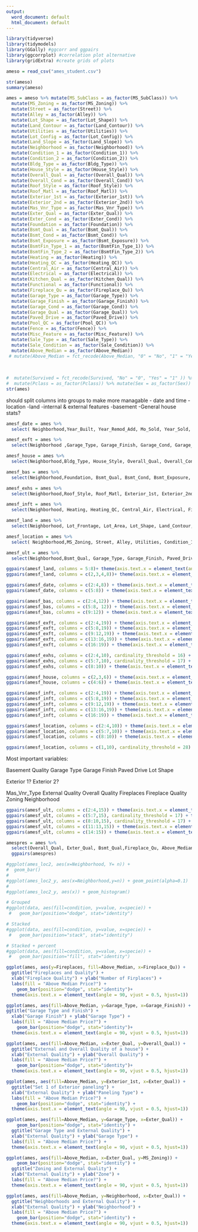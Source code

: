 ---
output:
  word_document: default
  html_document: default
---





```{r}
library(tidyverse)
library(tidymodels)
library(GGally) #ggcorr and ggpairs
library(ggcorrplot) #correlation plot alternative
library(gridExtra) #create grids of plots
```

```{r}
ameso = read_csv("ames_student.csv")
```

```{r}
str(ameso)
summary(ameso)
```

```{r}
ames = ameso %>% mutate(MS_SubClass = as_factor(MS_SubClass)) %>%
  mutate(MS_Zoning = as_factor(MS_Zoning)) %>%
  mutate(Street = as_factor(Street)) %>%
  mutate(Alley = as_factor(Alley)) %>%
  mutate(Lot_Shape = as_factor(Lot_Shape)) %>%
  mutate(Land_Contour = as_factor(Land_Contour)) %>%
  mutate(Utilities = as_factor(Utilities)) %>%
  mutate(Lot_Config = as_factor(Lot_Config)) %>%
  mutate(Land_Slope = as_factor(Land_Slope)) %>%
  mutate(Neighborhood = as_factor(Neighborhood)) %>%
  mutate(Condition_1 = as_factor(Condition_1)) %>%
  mutate(Condition_2 = as_factor(Condition_2)) %>%
  mutate(Bldg_Type = as_factor(Bldg_Type)) %>%
  mutate(House_Style = as_factor(House_Style)) %>%
  mutate(Overall_Qual = as_factor(Overall_Qual)) %>%
  mutate(Overall_Cond = as_factor(Overall_Cond)) %>%
  mutate(Roof_Style = as_factor(Roof_Style)) %>%
  mutate(Roof_Matl = as_factor(Roof_Matl)) %>%
  mutate(Exterior_1st = as_factor(Exterior_1st)) %>%
  mutate(Exterior_2nd = as_factor(Exterior_2nd)) %>%
  mutate(Mas_Vnr_Type = as_factor(Mas_Vnr_Type)) %>%
  mutate(Exter_Qual = as_factor(Exter_Qual)) %>%
  mutate(Exter_Cond = as_factor(Exter_Cond)) %>%
  mutate(Foundation = as_factor(Foundation)) %>%
  mutate(Bsmt_Qual = as_factor(Bsmt_Qual)) %>%
  mutate(Bsmt_Cond = as_factor(Bsmt_Cond)) %>%
  mutate(Bsmt_Exposure = as_factor(Bsmt_Exposure)) %>%
  mutate(BsmtFin_Type_1 = as_factor(BsmtFin_Type_1)) %>%
  mutate(BsmtFin_Type_2 = as_factor(BsmtFin_Type_2)) %>%
  mutate(Heating = as_factor(Heating)) %>%
  mutate(Heating_QC = as_factor(Heating_QC)) %>%
  mutate(Central_Air = as_factor(Central_Air)) %>%
  mutate(Electrical = as_factor(Electrical)) %>%
  mutate(Kitchen_Qual = as_factor(Kitchen_Qual)) %>%
  mutate(Functional = as_factor(Functional)) %>%
  mutate(Fireplace_Qu = as_factor(Fireplace_Qu)) %>%
  mutate(Garage_Type = as_factor(Garage_Type)) %>%
  mutate(Garage_Finish = as_factor(Garage_Finish)) %>%
  mutate(Garage_Cond = as_factor(Garage_Cond)) %>%
  mutate(Garage_Qual = as_factor(Garage_Qual)) %>%
  mutate(Paved_Drive = as_factor(Paved_Drive)) %>%
  mutate(Pool_QC = as_factor(Pool_QC)) %>%
  mutate(Fence = as_factor(Fence)) %>%
  mutate(Misc_Feature = as_factor(Misc_Feature)) %>%
  mutate(Sale_Type = as_factor(Sale_Type)) %>%
  mutate(Sale_Condition = as_factor(Sale_Condition)) %>%
  mutate(Above_Median = as_factor(Above_Median))
 # mutate(Above_Median = fct_recode(Above_Median, "0" = "No", "1" = "Yes" ))
  
  
  
#  mutate(Survived = fct_recode(Survived, "No" = "0", "Yes" = "1" )) %>%
#  mutate(Pclass = as_factor(Pclass)) %>% mutate(Sex = as_factor(Sex))
str(ames)
```

should split columns into groups to make more managable
- date and time
-location
-land
-internal & external features
-basement
-General house stats?


```{r split by idea}
amesf_date = ames %>%
  select( Neighborhood,Year_Built, Year_Remod_Add, Mo_Sold, Year_Sold, Sale_Type, Sale_Condition, Above_Median)

amesf_exft = ames %>%
  select(Neighborhood ,Garage_Type, Garage_Finish, Garage_Cond, Garage_Qual, Garage_Cars, Garage_Area, Paved_Drive, Wood_Deck_SF, Open_Porch_SF, Enclosed_Porch, Three_season_porch, Screen_Porch, Pool_Area, Pool_QC, Fence, Misc_Feature, Misc_Val, Above_Median)

amesf_house = ames %>%
  select(Neighborhood,Bldg_Type, House_Style, Overall_Qual, Overall_Cond ,Above_Median)

amesf_bas = ames %>%
  select(Neighborhood,Foundation, Bsmt_Qual, Bsmt_Cond, Bsmt_Exposure, BsmtFin_Type_1, BsmtFin_SF_1, BsmtFin_Type_2, BsmtFin_SF_2,Bsmt_Unf_SF, Total_Bsmt_SF ,Above_Median)

amesf_exhs = ames %>%
  select(Neighborhood,Roof_Style, Roof_Matl, Exterior_1st, Exterior_2nd, Mas_Vnr_Type, Mas_Vnr_Area, Exter_Qual, Exter_Cond ,Above_Median)

amesf_inft = ames %>%
  select(Neighborhood, Heating, Heating_QC, Central_Air, Electrical, First_Flr_SF, Second_Flr_SF, Low_Qual_Fin_SF, Gr_Liv_Area, Bsmt_Full_Bath, Bsmt_Half_Bath, Bedroom_AbvGr, Kitchen_AbvGr, Kitchen_Qual, TotRms_AbvGrd, Functional, Fireplaces, Fireplace_Qu ,Above_Median)

amesf_land = ames %>%
  select(Neighborhood, Lot_Frontage, Lot_Area, Lot_Shape, Land_Contour, Lot_Config, Land_Slope ,Above_Median)

amesf_location = ames %>%
  select( Neighborhood,MS_Zoning, Street, Alley, Utilities, Condition_1, Condition_2, Longitude, Latitude ,Above_Median)

amesf_ult = ames %>%
  select(Neighborhood,Bsmt_Qual, Garage_Type, Garage_Finish, Paved_Drive, Lot_Shape, Exterior_1st, Exterior_2nd, Mas_Vnr_Type, Exter_Qual, Overall_Qual, Fireplaces, Fireplace_Qu, MS_Zoning, Above_Median)

```


```{r land}
ggpairs(amesf_land, columns = 5:8)+ theme(axis.text.x = element_text(angle = 90, vjust = 0.5, hjust=1))
ggpairs(amesf_land, columns = c(2,3,4,8))+ theme(axis.text.x = element_text(angle = 90, vjust = 0.5, hjust=1))

```

```{r date}
ggpairs(amesf_date, columns = c(2:4,8)) + theme(axis.text.x = element_text(angle = 90, vjust = 0.5, hjust=1))
ggpairs(amesf_date, columns = c(5:8)) + theme(axis.text.x = element_text(angle = 90, vjust = 0.5, hjust=1))
```


```{r basement}
ggpairs(amesf_bas, columns = c(2:4,12)) + theme(axis.text.x = element_text(angle = 90, vjust = 0.5, hjust=1))
ggpairs(amesf_bas, columns = c(5:8, 12)) + theme(axis.text.x = element_text(angle = 90, vjust = 0.5, hjust=1))
ggpairs(amesf_bas, columns = c(9:12)) + theme(axis.text.x = element_text(angle = 90, vjust = 0.5, hjust=1))
```

```{r external Features}
ggpairs(amesf_exft, columns = c(2:4,19)) + theme(axis.text.x = element_text(angle = 90, vjust = 0.5, hjust=1))
ggpairs(amesf_exft, columns = c(5:8,19)) + theme(axis.text.x = element_text(angle = 90, vjust = 0.5, hjust=1))
ggpairs(amesf_exft, columns = c(9:12,19)) + theme(axis.text.x = element_text(angle = 90, vjust = 0.5, hjust=1))
ggpairs(amesf_exft, columns = c(13:16,19)) + theme(axis.text.x = element_text(angle = 90, vjust = 0.5, hjust=1))
ggpairs(amesf_exft, columns = c(16:19)) + theme(axis.text.x = element_text(angle = 90, vjust = 0.5, hjust=1))
```

```{r external house}
ggpairs(amesf_exhs, columns = c(2:4,10), cardinality_threshold = 16) + theme(axis.text.x = element_text(angle = 90, vjust = 0.5, hjust=1))
ggpairs(amesf_exhs, columns = c(5:7,10), cardinality_threshold = 17) + theme(axis.text.x = element_text(angle = 90, vjust = 0.5, hjust=1))
ggpairs(amesf_exhs, columns = c(8:10)) + theme(axis.text.x = element_text(angle = 90, vjust = 0.5, hjust=1))


```

```{r general house}
ggpairs(amesf_house, columns = c(2,3,6)) + theme(axis.text.x = element_text(angle = 90, vjust = 0.5, hjust=1))
ggpairs(amesf_house, columns = c(4:6)) + theme(axis.text.x = element_text(angle = 90, vjust = 0.5, hjust=1))

```

```{r internal features}
ggpairs(amesf_inft, columns = c(2:4,19)) + theme(axis.text.x = element_text(angle = 90, vjust = 0.5, hjust=1))
ggpairs(amesf_inft, columns = c(5:8,19)) + theme(axis.text.x = element_text(angle = 90, vjust = 0.5, hjust=1))
ggpairs(amesf_inft, columns = c(9:12,19)) + theme(axis.text.x = element_text(angle = 90, vjust = 0.5, hjust=1))
ggpairs(amesf_inft, columns = c(13:16,19)) + theme(axis.text.x = element_text(angle = 90, vjust = 0.5, hjust=1))
ggpairs(amesf_inft, columns = c(16:19)) + theme(axis.text.x = element_text(angle = 90, vjust = 0.5, hjust=1))

```

```{r location}
ggpairs(amesf_location, columns = c(2:4,10)) + theme(axis.text.x = element_text(angle = 90, vjust = 0.5, hjust=1))
ggpairs(amesf_location, columns = c(5:7,10)) + theme(axis.text.x = element_text(angle = 90, vjust = 0.5, hjust=1))
ggpairs(amesf_location, columns = c(8:10)) + theme(axis.text.x = element_text(angle = 90, vjust = 0.5, hjust=1))

```

```{r Neighborhood}
ggpairs(amesf_location, columns = c(1,10), cardinality_threshold = 28) + theme(axis.text.x = element_text(angle = 90, vjust = 0.5, hjust=1))

```

Most important variables:

Basement Quality
Garage Type
Garage Finish
Paved Drive
Lot Shape

Exterior 1? 
Exterior 2?

Mas_Vnr_Type
External Quality
Overall Quality
Fireplaces
Fireplace Quality
Zoning
Neighborhood

```{r}
ggpairs(amesf_ult, columns = c(2:4,15)) + theme(axis.text.x = element_text(angle = 90, vjust = 0.5, hjust=1))
ggpairs(amesf_ult, columns = c(5:7,15), cardinality_threshold = 17) + theme(axis.text.x = element_text(angle = 90, vjust = 0.5, hjust=1))
ggpairs(amesf_ult, columns = c(8:10,15), cardinality_threshold = 17) + theme(axis.text.x = element_text(angle = 90, vjust = 0.5, hjust=1))
ggpairs(amesf_ult, columns = c(11:13,15)) + theme(axis.text.x = element_text(angle = 90, vjust = 0.5, hjust=1))
ggpairs(amesf_ult, columns = c(14:15)) + theme(axis.text.x = element_text(angle = 90, vjust = 0.5, hjust=1))

```
```{r}
amespres = ames %>%
  select(Overall_Qual, Exter_Qual, Bsmt_Qual,Fireplace_Qu, Above_Median)
  ggpairs(amespres)
```


```{r plot storage}
#ggplot(ames_loc2, aes(x=Neighborhood, Y= n)) + 
#  geom_bar()
#
#ggplot(ames_loc2_y, aes(x=Neighborhood,y=n)) + geom_point(alpha=0.1) 
#
#ggplot(ames_loc2_y, aes(x)) + geom_histogram()

# Grouped
#ggplot(data, aes(fill=condition, y=value, x=specie)) + 
 #   geom_bar(position="dodge", stat="identity")

# Stacked
#ggplot(data, aes(fill=condition, y=value, x=specie)) + 
 #   geom_bar(position="stack", stat="identity")

# Stacked + percent
#ggplot(data, aes(fill=condition, y=value, x=specie)) + 
 #   geom_bar(position="fill", stat="identity")
```

```{r}
ggplot(ames, aes(y=Fireplaces, fill=Above_Median, x=Fireplace_Qu)) +
  ggtitle("Fireplaces and Quality") +
  xlab("Fireplace Quality") + ylab("Number of Firplaces") + 
  labs(fill = "Above Median Price?") +
    geom_bar(position="dodge", stat="identity")+ 
  theme(axis.text.x = element_text(angle = 90, vjust = 0.5, hjust=1))
```

```{r}
ggplot(ames, aes(fill=Above_Median, y=Garage_Type, x=Garage_Finish)) +
ggtitle("Garage Type and Finish") +
  xlab("Garage Finish") + ylab("Garage Type") + 
  labs(fill = "Above Median Price?") +
    geom_bar(position="dodge", stat="identity")+ 
  theme(axis.text.x = element_text(angle = 90, vjust = 0.5, hjust=1))
```



```{r}
ggplot(ames, aes(fill=Above_Median, x=Exter_Qual, y=Overall_Qual)) + 
  ggtitle("External and Overall Quality of a house") +
  xlab("External Quality") + ylab("Overall Quality") + 
  labs(fill = "Above Median Price?") +
    geom_bar(position="dodge", stat="identity")+ 
  theme(axis.text.x = element_text(angle = 90, vjust = 0.5, hjust=1))
```

```{r}

ggplot(ames, aes(fill=Above_Median, y=Exterior_1st, x=Exter_Qual)) +
  ggtitle("Set 1 of Exterior paneling") +
  xlab("External Quality") + ylab("Paneling Type") + 
  labs(fill = "Above Median Price?") +
    geom_bar(position="dodge", stat="identity") + 
  theme(axis.text.x = element_text(angle = 90, vjust = 0.5, hjust=1))
```

```{r}
ggplot(ames, aes(fill=Above_Median, y=Garage_Type, x=Exter_Qual)) + 
    geom_bar(position="dodge", stat="identity") + 
  ggtitle("Garage Type and External Quality") +
  xlab("External Quality") + ylab("Garage Type") + 
  labs(fill = "Above Median Price?") +
  theme(axis.text.x = element_text(angle = 90, vjust = 0.5, hjust=1))
```

```{r}
ggplot(ames, aes(fill=Above_Median, x=Exter_Qual, y=MS_Zoning)) + 
    geom_bar(position="dodge", stat="identity") +
  ggtitle("Zoning and External Quality") +
  xlab("External Quality") + ylab("Zone") + 
  labs(fill = "Above Median Price?") +
  theme(axis.text.x = element_text(angle = 90, vjust = 0.5, hjust=1))

```

```{r}
ggplot(ames, aes(fill=Above_Median, y=Neighborhood, x=Exter_Qual)) +
  ggtitle("Neighborhoods and External Quality") +
  xlab("External Quality") + ylab("Neighborhood") + 
  labs(fill = "Above Median Price?") +
    geom_bar(position="dodge", stat="identity") +
  theme(axis.text.x = element_text(angle = 90, vjust = 0.5, hjust=1))
```
































